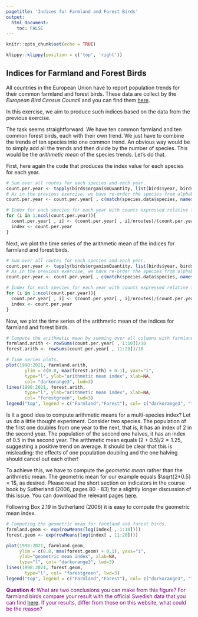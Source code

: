 ```yaml
---
pagetitle: 'Indices for Farmland and Forest Birds'
output: 
  html_document:
    toc: FALSE
---
```


```r
knitr::opts_chunk$set(echo = TRUE)
```

```r
klippy::klippy(position = c('top', 'right'))
```


## Indices for Farmland and Forest Birds

All countries in the European Union have to report population trends for their common farmland and forest birds. These data are collect by the *European Bird Census Council* and you can find them [here](https://pecbms.info/trends-and-indicators/indicators/).

In this exercise, we aim to produce such indices based on the data from the previous exercise. 

The task seems straightforward. We have ten common farmland and ten common forest birds, each with their own trend. We just have to combine the trends of ten species into one common trend. An obvious way would be to simply add all the trends and then divide by the number of species. This would be the *arithmetic mean* of the species trends. Let's do that.

First, here again the code that produces the index value for each species for each year.

```r
# Sum over all routes for each species and each year.
count.per.year <- tapply(birds$organismQuantity, list(birds$year, birds$species), sum)
# As in the previous exercise, we have re-order the species from alphabetic back to the original order. We use the same trick, the match-function.
count.per.year <- count.per.year[ , c(match(species.data$species, names(total.counts)))]

# Index for each species for each year with counts expressed relative to the count in the first year.
for (i in 1:ncol(count.per.year)){
  count.per.year[ , i] <- (count.per.year[ , i]/nroutes)/(count.per.year[1 , i]/nroutes[1])
  index <- count.per.year
}
```

Next, we plot the time series of the arithmetic mean of the indices for farmland and forest birds.

```r
# Sum over all routes for each species and each year.
count.per.year <- tapply(birds$organismQuantity, list(birds$year, birds$species), sum)
# As in the previous exercise, we have re-order the species from alphabetic back to the original order. We use the same trick, the match-function.
count.per.year <- count.per.year[ , c(match(species.data$species, names(total.counts)))]

# Index for each species for each year with counts expressed relative to the count in the first year.
for (i in 1:ncol(count.per.year)){
  count.per.year[ , i] <- (count.per.year[ , i]/nroutes)/(count.per.year[1 , i]/nroutes[1])
  index <- count.per.year
}
```

Now, we plot the time series of the arithmetic mean of the indices for farmland and forest birds.

```r
# Compute the arithmetic mean by summing over all columns with farmland and forest birds, respectively, and then dividing by the number of species.
farmland.arith <- rowSums(count.per.year[ , 1:10])/10
forest.arith <- rowSums(count.per.year[ , 11:20])/10

# Time series plots.
plot(1998:2021, farmland.arith,
       ylim = c(0.8, max(forest.arith) + 0.1), yaxs="i",
       type="l", ylab="arithmetic mean index", xlab=NA,
       col= "darkorange3", lwd=3)
lines(1998:2021, forest.arith,
       type="l", ylab="arithmetic mean index", xlab=NA,
       col= "forestgreen", lwd=3)
legend("top", legend = c("Farmland","Forest"), col= c("darkorange3", "forestgreen"), lty = 1, lwd = 3)
```

Is it a good idea to compute arithmetic means for a multi-species index? Let us do a little thought experiment. Consider two species. The population of the first one doubles from one year to the next, that is, it has an index of 2 in the second year. The population of the second one halves, it has an index of 0.5 in the second year. The arithmetic mean equals $(2 + 0.5)/2 = 1.25$, suggesting a positive trend on average. It should be clear that this is misleading: the effects of one population doubling and the one halving should cancel out each other!

To achieve this, we have to compute the *geometric mean* rather than the arithmetic mean. The geometric mean for our example equals $\sqrt{2*0.5} = 1$, as desired. Please read the short section on indicators in the course book by Sutherland (2006, pages 80 - 83) for a slightly longer discussion of this issue. You can download the relevant pages [here](https://clausrueffler.github.io/svensk-fageltaxering/downloads/Sutherland06Indicators.pdf).

Following Box 2.19 in Sutherland (2006) it is easy to compute the geometric mean index.

```r
# Computing the geometric mean for farmland and forest birds.
farmland.geom <- exp(rowMeans(log(index[ , 1:10])))
forest.geom <- exp(rowMeans(log(index[ , 11:20])))

plot(1998:2021, farmland.geom,
     ylim = c(0.8, max(forest.geom) + 0.1), yaxs="i", 
     ylab="geometric mean index", xlab=NA,
     type="l", col= "darkorange3", lwd=3)
lines(1998:2021, forest.geom,
       type="l", col= "forestgreen", lwd=3)
legend("top", legend = c("Farmland","Forest"), col= c("darkorange3", "forestgreen"), lty = 1, lwd = 3) 
```

<span style="color: purple;">
**Question 4**: What are two conclusions you can make from this figure?
For farmland birds compare your result with the official Swedish data that you can find [here](https://www.sverigesmiljomal.se/miljomalen/ett-rikt-odlingslandskap/faglar-och-fjarilar/). If your results, differ from those on this website, what could be the reason?
</span>
